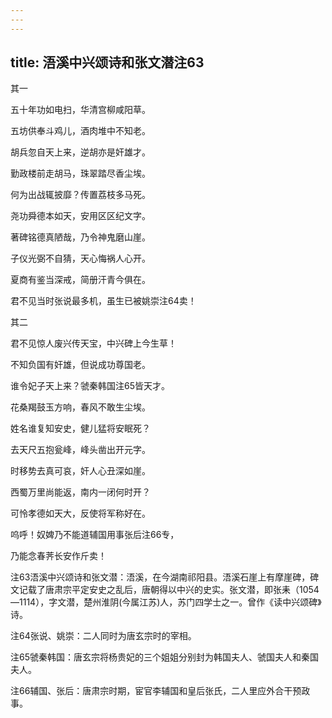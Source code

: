 ```yaml
---
---
---
```

title: 浯溪中兴颂诗和张文潜注63
---







其一



五十年功如电扫，华清宫柳咸阳草。

五坊供奉斗鸡儿，酒肉堆中不知老。

胡兵忽自天上来，逆胡亦是奸雄才。

勤政楼前走胡马，珠翠踏尽香尘埃。

何为出战辄披靡？传置荔枝多马死。

尧功舜德本如天，安用区区纪文字。

著碑铭德真陋哉，乃令神鬼磨山崖。

子仪光弼不自猜，天心悔祸人心开。

夏商有鉴当深戒，简册汗青今俱在。

君不见当时张说最多机，虽生已被姚崇注64卖！





其二



君不见惊人废兴传天宝，中兴碑上今生草！

不知负国有奸雄，但说成功尊国老。

谁令妃子天上来？虢秦韩国注65皆天才。

花桑羯鼓玉方响，春风不敢生尘埃。

姓名谁复知安史，健儿猛将安眠死？

去天尺五抱瓮峰，峰头凿出开元字。

时移势去真可哀，奸人心丑深如崖。

西蜀万里尚能返，南内一闭何时开？

可怜孝德如天大，反使将军称好在。

呜呼！奴婢乃不能道辅国用事张后注66专，

乃能念春荠长安作斤卖！





注63浯溪中兴颂诗和张文潜：浯溪，在今湖南祁阳县。浯溪石崖上有摩崖碑，碑文记载了唐肃宗平定安史之乱后，唐朝得以中兴的史实。张文潜，即张耒（1054—1114），字文潜，楚州淮阴(今属江苏)人，苏门四学士之一。曾作《读中兴颂碑》诗。

注64张说、姚崇：二人同时为唐玄宗时的宰相。

注65虢秦韩国：唐玄宗将杨贵妃的三个姐姐分别封为韩国夫人、虢国夫人和秦国夫人。

注66辅国、张后：唐肃宗时期，宦官李辅国和皇后张氏，二人里应外合干预政事。